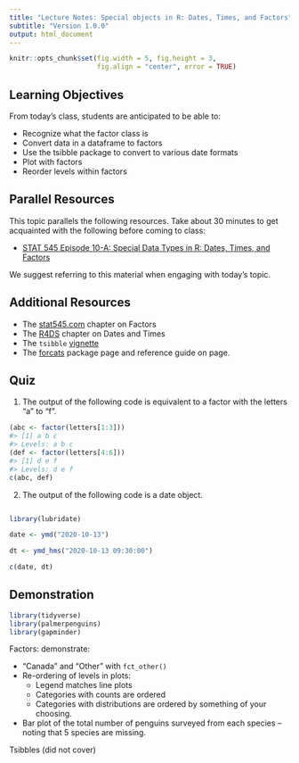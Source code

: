 ```yaml
---
title: "Lecture Notes: Special objects in R: Dates, Times, and Factors"
subtitle: "Version 1.0.0"
output: html_document
---
```


```r
knitr::opts_chunk$set(fig.width = 5, fig.height = 3, 
                      fig.align = "center", error = TRUE)
```


## Learning Objectives

From today's class, students are anticipated to be able to:

- Recognize what the factor class is 
- Convert data in a dataframe to factors
- Use the tsibble package to convert to various date formats
- Plot with factors
- Reorder levels within factors

## Parallel Resources

This topic parallels the following resources. Take about 30 minutes to get acquainted with the following before coming to class:

- [STAT 545 Episode 10-A: Special Data Types in R: Dates, Times, and Factors](https://youtu.be/TTNfLtEUFDQ)

We suggest referring to this material when engaging with today's topic.

## Additional Resources

- The [stat545.com](https://stat545.com/factors-boss.html) chapter on Factors
- The [R4DS](https://r4ds.had.co.nz/dates-and-times.html) chapter on Dates and Times
- The `tsibble` [vignette](https://cran.rstudio.com/web/packages/tsibble/vignettes/intro-tsibble.html)
- The [forcats](https://forcats.tidyverse.org) package page and reference guide on page. 


## Quiz

1. The output of the following code is equivalent to a factor with the letters "a" to "f".

``` r
(abc <- factor(letters[1:3]))
#> [1] a b c
#> Levels: a b c
(def <- factor(letters[4:6]))
#> [1] d e f
#> Levels: d e f
c(abc, def)
```

2. The output of the following code is a date object.

```r

library(lubridate)

date <- ymd("2020-10-13")

dt <- ymd_hms("2020-10-13 09:30:00")

c(date, dt)

```

## Demonstration


```r
library(tidyverse)
library(palmerpenguins)
library(gapminder)
```

Factors: demonstrate:

- "Canada" and "Other" with `fct_other()`
- Re-ordering of levels in plots:
  - Legend matches line plots
  - Categories with counts are ordered
  - Categories with distributions are ordered by something of your choosing.
- Bar plot of the total number of penguins surveyed from each species -- noting that 5 species are missing.


Tsibbles (did not cover)


